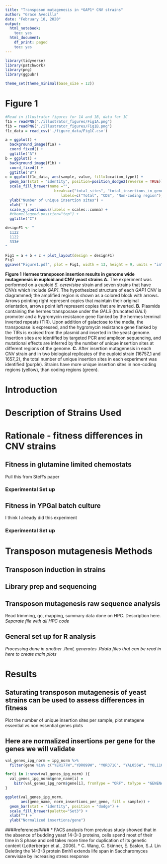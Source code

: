 ```yaml
---
title: "Transposon mutagenesis in *GAP1* CNV strains"
author: "Grace Avecilla"
date: "February 10, 2020"
output:
  html_notebook:
    toc: yes
  html_document:
    df_print: paged
    toc: yes
---
```


```r
library(tidyverse)
library(patchwork)
library(png)
library(ggpubr)

theme_set(theme_minimal(base_size = 12))
```


# Figure 1
```r
#Read in illustrator figures for 1A and 1B, data for 1C
f1a = readPNG("./illustrator_figures/Fig1A.png")
f1b = readPNG("./illustrator_figures/Fig1B.png")
f1c_data = read_csv('./figure_data/Fig1C.csv')
```


```r
a = ggplot() +
  background_image(f1a) +
  coord_fixed() +
  ggtitle("A") 
b = ggplot() +
  background_image(f1b) +
  coord_fixed() +
  ggtitle("B")
c = ggplot(f1c_data, aes(sample, value, fill=location_type)) +
  geom_bar(stat = "identity", position=position_dodge2(reverse = TRUE)) +
  scale_fill_brewer(name ="",
                      breaks=c("total_sites", "total_insertions_in_genes", "total_insertions_noncoding"),
                         labels=c("Total", "CDS", "Non-coding region"), palette = "Set3") +
  ylab("Number of unique insertion sites") +
  xlab('') +
  scale_y_continuous(labels = scales::comma) +
  #theme(legend.position="top") +
  ggtitle("C")

designF1 <- "
  1122
  1122
  333#
"

Fig1 = a + b + c + plot_layout(design = designF1)
Fig1
ggsave("Figure1.pdf", plot = Fig1, width = 13, height = 9, units = "in")
```

**Figure 1 Hermes transposon insertion results in genome wide mutagenesis in euploid and CNV yeast strains** **A.** The experiment was performed on a euploid *S. cerevisiae* strain and seven strains that have CNVs which include *GAP1*. The hypothesized structure of each *GAP1* CNV is diagrammed; the amplified region is shown as a colored block with arrows. Arrows pointing right represent copies that maintain their original orientation, arrows point left represent copies that are inverted. **B.** Plasmids containing the hermes transposase under the *GALS* (truncated *GAL1*) promoter and a hygromycin resistance gene flanked by the hermes terminal inverted repeats (TIR). Upon addition of galactose to the media, the transposase is expressed, and the hygromycin resistance gene flanked by the TIRs is excised from the plasmid and inserted in the yeast genome. Insertion sites are identified by targeted PCR and amplicon sequencing, and mutational effects are inferred by the number of unique insertion sites at different regions of the genome. **C.** After insertion mutagenesis in each CNV strain and in two biological replicates of the euploid strain (16757_1 and 1657_2), the total number of unique insertion sites in each experiment was identified (purple). Strains have more unique insertion sites in non-coding regions (yellow), than coding regions (green). 


# Introduction

# Description of Strains Used

# Rationale - fitness differences in CNV strains

## Fitness in glutamine limited chemostats
Pull this from Steff's paper

### Experimental Set up

## Fitness in YPGal batch culture
I think I already did this experiment

### Experimental Set up

# Transposon mutagenesis Methods

## Transposon induction in strains

## Library prep and sequencing

## Transposon mutagenesis raw sequence analysis
Read trimming, qc, mapping, summary data done on HPC. Description here.
*Separate file with all HPC code*

## General set up for R analysis
*Processing done in another .Rmd, generates .Rdata files that can be read in here to create main plots*

# Results

## Saturating transposon mutagenesis of yeast strains can be used to assess differences in fitness
Plot the number of unique insertion sites per sample, plot metagene essential vs non essential genes plots


## Here are normalized insertions per gene for the genes we will validate
```r
val_genes_ipg_norm = ipg_norm %>% 
  filter(gene %in% c("YER177W","YDR099W", "YOR371C", "YAL056W", "YOL110W", "YDR011W", "YOR153W", "YPL230W")) %>% mutate(gene_name = NA)

for(i in 1:nrow(val_genes_ipg_norm) ){
  val_genes_ipg_norm$gene_name[i] =
    bitr(val_genes_ipg_norm$gene[i], fromType = "ORF", toType = "GENENAME", OrgDb = org.Sc.sgd.db::org.Sc.sgd.db)$GENENAME
}

ggplot(val_genes_ipg_norm,
       aes(gene_name, norm_insertions_per_gene, fill = sample)) +
  geom_bar(stat = "identity", position = "dodge") +
  scale_fill_brewer(palette="Set3") +
  xlab("") +
  ylab("Normalized insertions/gene")
```


####references####
* FACS analysis from previous study showed that in the absence of budding yeast 14-3-3 proteins, cells spend most of their time in S phase and cell takes more time for duplication of its genetic content (Lotterberger et al., 2006).
* C. Wang, C. Skinner, E. Easlon, S.J. Lin
Deleting the 14-3-3 protein Bmh1 extends life span in Saccharomyces cerevisiae by increasing stress response